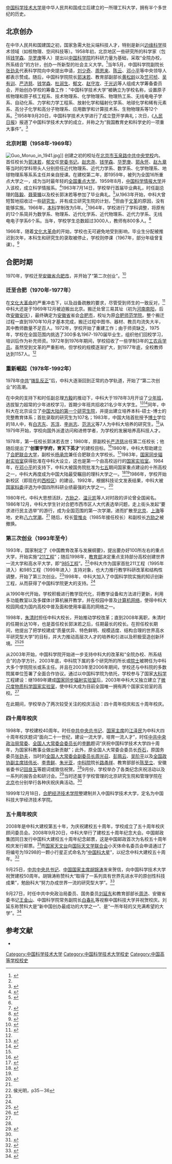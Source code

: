 [[中国科学技术大学|中国科学技术大学]]是中华人民共和国成立后建立的一所理工科大学，拥有半个多世纪的历史。
{{Portal|大學|Education - Grad Hat.svg}}

==北京创办==
在中华人民共和国建国之初，国家急需大批尖端科技人才，特别是新兴[[边缘科学|边缘科学]]技术领域（如核物理、空间科技等）。1958年初，北京地区一些研究所的科学家（包括[[钱学森|钱学森]]、[[华罗庚|华罗庚]]等人）提出以[[中国科学院|中国科学院]]的科研力量为基础，采取“全院办校，所系结合”的方针，创办一所新型的社会主义大学。<ref name="大事记-1958">{{cite web|title=中国科学技术大学大事记-1958年|url=http://arch.ustc.edu.cn/memorabilia.htm|author=中国科学技术大学档案馆|accessdate=2008-11-26|archive-date=2009-05-08|archive-url=https://web.archive.org/web/20090508064040/http://arch.ustc.edu.cn/memorabilia.htm|dead-url=no}}</ref>当年5月，中国科学院副院长[[张劲夫|张劲夫]]代表科学院向中央提出申请，[[刘少奇|刘少奇]]、[[周恩来|周恩来]]、[[陈云|陈云]]、[[邓小平|邓小平]]等中央领导人都表示赞成。随后，中国科学院院长[[郭沫若|郭沫若]]、教育部副部长[[黄松龄|黄松龄]]以及[[竺可桢|竺可桢]]、[[吴有训|吴有训]]、[[严济慈|严济慈]]、[[钱学森|钱学森]]、[[杜润生|杜润生]]、[[郁文|郁文]]、[[赵守攻|赵守攻]]、[[于光远|于光远]]等人组成大学筹备委员会，开始创办学校的筹备工作：“中国科学技术大学”被确立为学校名称，设置原子核物理和原子核工程系、技术物理系、化学物理系、物理热工系、无线电电子学系、自动化系、力学和力学工程系、放射化学和辐射化学系、地球化学和稀有元素系、高分子化学和高分子物理系、应用数学和计算技术系、生物物理系等12个系。<ref name="大事记-1958"/>1958年9月20日，中国科学技术大学进行了成立暨开学典礼；次日，《[[人民日报|人民日报]]》报道了中国科学技术大学的成立，并称之为“我国教育史和科学史的一项重大事件”。<ref>{{cite news|title=我国教育史和科学史上的重大事件  中国科学技术大学开学  主要培养具有共产主义觉悟的尖端科学研究人材|work=《[[人民日报|人民日报]]》|date=1958-09-21}}</ref>

===北京时期（1958年-1969年）===
[[File:Guo_Moruo_in_1941.jpg|thumb]]]]
创建之初的校址在[[北京市|北京市]][[玉泉路|玉泉路]][[中共中央党校|中共中央党校]]内。首任校长为[[郭沫若|郭沫若]]，[[郁文|郁文]]任[[党委书记|党委书记]]。[[赵忠尧|赵忠尧]]、[[钱学森|钱学森]]、[[华罗庚|华罗庚]]、[[郭永怀|郭永怀]]、[[赵九章|赵九章]]等当时的学科带头人分别担任近代物理系、近代力学系、数学系、化学物理系、地球物理系等系系主任并亲自授课。在建校第二年，即1959年，被列为全国16所重点大学之一，成为当时最年轻的[[全国重点大学|全国重点大学]]。1959年8月，[[中国科学情报大学|中国科学情报大学]]并入该校，成立科学情报系。<ref name="大事记-1959">{{cite web|title=中国科学技术大学大事记-1959年|url=http://arch.ustc.edu.cn/memorabilia.htm|author=中国科学技术大学档案馆|accessdate=2008-11-26|archive-date=2009-05-08|archive-url=https://web.archive.org/web/20090508064040/http://arch.ustc.edu.cn/memorabilia.htm|dead-url=no}}</ref>1963年7月14日，学校举行首届毕业典礼，时任副总理的[[陈毅|陈毅]]、[[聂荣臻|聂荣臻]]以及校长郭沫若等参加了毕业典礼。<ref name="大事记-1963">{{cite web|title=中国科学技术大学大事记-1963年|url=http://arch.ustc.edu.cn/memorabilia.htm|author=中国科学技术大学档案馆|accessdate=2008-11-26|archive-date=2009-05-08|archive-url=https://web.archive.org/web/20090508064040/http://arch.ustc.edu.cn/memorabilia.htm|dead-url=no}}</ref>从1963年开始，中科大曾短暂地招收过一些[[研究生|研究生]]，并有成立研究生院的计划，<ref name="大事记-1963"/>但由于[[文革|文革]]的原因，没有能够实施。1966年，[[本科|本科]]学制改为5年。<ref name="校史概览">{{cite web|author=中国科学技术大学档案馆|title=校史概览|url=http://arch.ustc.edu.cn/history.htm|accessdate=2008-11-26|archive-date=2009-05-05|archive-url=https://web.archive.org/web/20090505175140/http://arch.ustc.edu.cn/history.htm|dead-url=no}}</ref>1964年，学校进行了学科调整，将原有的12个系简并为数学系、物理系、近代化学系、近代物理系、近代力学系、无线电电子学系6个系。当年，学校学生总数超过3000人，教师有800多人。<ref name="大事记-1964">{{cite web|title=中国科学技术大学大事记-1964年|url=http://arch.ustc.edu.cn/memorabilia.htm|author=中国科学技术大学档案馆|accessdate=2008-11-26|archive-date=2009-05-08|archive-url=https://web.archive.org/web/20090508064040/http://arch.ustc.edu.cn/memorabilia.htm|dead-url=no}}</ref>

1966年，随着[[文化大革命|文化大革命]]的开始，学校也无可避免地受到影响，毕业生分配被推迟到次年，本科生和研究生的录取被停止，学校则停课（1967年，部分年级曾复课）。<ref name="大事记-1966">{{cite web|title=中国科学技术大学大事记-1966年|url=http://arch.ustc.edu.cn/memorabilia.htm|author=中国科学技术大学档案馆|accessdate=2008-11-26|archive-date=2009-05-08|archive-url=https://web.archive.org/web/20090508064040/http://arch.ustc.edu.cn/memorabilia.htm|dead-url=no}}</ref>

==合肥时期==
1970年，学校迁至[[安徽省|安徽省]][[合肥市|合肥市]]，并开始了“第二次创业”。<ref name="学校简介">{{cite web|title=学校简介|url=http://www.ustc.edu.cn/zh_CN/article/42/42ef4bef/|accessdate=2008-12-13|deadurl=yes|archiveurl=https://web.archive.org/web/20081217064643/http://www.ustc.edu.cn/zh_CN/article/42/42ef4bef/|archivedate=2008-12-17}}</ref>

===迁至合肥（1970年-1977年）===
在[[文化大革命|文化大革命]]的严重冲击下，以及战备疏散的要求，尽管受到师生的一致反对，<ref>{{cite web|url=http://50th.ustc.edu.cn/zh_CN/article/14/484f4e75/|title=中国科大是怎样从北京下迁安徽的|author=楼望和|publisher=中国科大五十周年校庆网站|accessdate=2009-02-17|deadurl=yes|archiveurl=https://web.archive.org/web/20081121224036/http://50th.ustc.edu.cn/zh_CN/article/14/484f4e75/|archivedate=2008-11-21}}</ref>中科大还是于1969年12月被迫搬出北京。搬迁处曾三易其址（初为[[河南|河南]][[南阳|南阳]]，后改[[安徽|安徽]][[安庆|安庆]]），最终确定为[[安徽省|安徽省]]省会[[合肥市|合肥市]]，校址为原[[合肥师范学院|合肥师范学院]]。整个搬迁过程一直到1970年10月才基本完成，搬迁过程中图书、器材、教员均流失大半，其中教师数量不足百人。1972年，学校开始了重建工作；由于师资缺乏，1975年，学校在全国范围内挑选了300多名1967-1970届毕业生，组织他们回校学习，培训后作为补充师资。1972年到1976年期间，学校招收了一些学制3年的[[工农兵大学生|工农兵学员]]。虽然受到文革的严重影响，但学校的规模逐渐扩大，到1977年底，全校教师达到1157人。<ref name="校史概览"/>

===重新崛起（1978年-1992年）===
1978年[[中共|中共]]“[[拨乱反正|拨乱反正]]”后，中科大逐渐回到正常的办学轨道，开始了“第二次创业”的高潮。

在中央的支持下和时任副总理[[方毅|方毅]]的推动下，中科大于1978年3月开设了[[少年班_(中国科学技术大学)|少年班]]，选拔智力超常的少年进校学习，首期少年班共招收21名少年大学生。<ref name="少年班介绍">{{cite web|title=中国科学技术大学少年班|url=http://scgy.ustc.edu.cn/secondpage.do?mkdm=LM2007122600004&currentPage=1|accessdate=2008-10-31|deadurl=yes|archiveurl=https://web.archive.org/web/20090728195121/http://scgy.ustc.edu.cn/secondpage.do?mkdm=LM2007122600004&currentPage=1|archivedate=2009-07-28}}</ref><ref name="大事记-1978">{{cite web|title=中国科学技术大学大事记-1978年|url=http://arch.ustc.edu.cn/memorabilia.htm|author=中国科学技术大学档案馆|accessdate=2008-11-26|archive-date=2009-05-08|archive-url=https://web.archive.org/web/20090508064040/http://arch.ustc.edu.cn/memorabilia.htm|dead-url=no}}</ref>同年，中科大在北京设立了[[中国科学技术大学研究生院|中国大陆的第一个研究生院]]，并提出建立培养本科-硕士-博士的完整教育体系；首批录取的研究生为107名；1983年，中国大陆首批授予[[博士|博士]]学位的18人中，有[[白志东|白志东]]、[[苏淳|苏淳]]、[[李尚志|李尚志]]、[[范洪义|范洪义]]等7人为中科大培养的研究生。<ref name="校史概览"/>从1979年开始，学校向国外派遣访问和进修学者，为学校的发展培养高科技人才。

1978年，第一任校长郭沫若去世；1980年，原副校长[[严济慈|严济慈]]出任第二任校长；他随后提出了“'''创寰宇学府，育天下英才'''”的建校目标。<ref>{{cite news|work=《[[科学时报|科学时报]]》|author=余翔林|title=创寰宇学府 育天下英才——严济慈先生的德育观|date=2002-04-19}}</ref>1980年，中科大帮助建立了[[合肥联合大学|合肥联合大学]]，副校长[[杨承宗|杨承宗]]兼任合肥联合大学校长。<ref name="大事记-1980">{{cite web|title=中国科学技术大学大事记-1980年|url=http://arch.ustc.edu.cn/memorabilia.htm|author=中国科学技术大学档案馆|accessdate=2008-11-26|archive-date=2009-05-08|archive-url=https://web.archive.org/web/20090508064040/http://arch.ustc.edu.cn/memorabilia.htm|dead-url=no}}</ref>1983年，[[国家同步辐射实验室|国家同步辐射实验室]]获得批准在中科大设立，这也是第一个由高校运行的[[国家实验室|国家实验室]]。1984年，在[[邓小平|邓小平]]的支持下，中科大被国务院批准为[[中国五年计划|七五]]期间国家重点建设的十所高校之一，中科大再度成为中国大陆最受瞩目的理科大学之一。<ref>{{cite book|author=丁毅信 |title= 《中国科大逸事》|pages =292-294 |publisher= 辽海出版社 |year= 1999 |isbn= 7-80649-144-9 }}</ref><ref name="校史概览"/>1986年，学校开始新校区（即现在的[[中国科学技术大学#西校区|西校区]]）的建设。1992年，根据科技论文发表结果，中科大被[[国家科委|国家科委]]评选为中国四所科研业绩最强的大学之一。<ref name="大事记-1992">{{cite web|title=中国科学技术大学大事记-1992年|url=http://arch.ustc.edu.cn/memorabilia.htm|author=中国科学技术大学档案馆|accessdate=2008-11-26|archive-date=2009-05-08|archive-url=https://web.archive.org/web/20090508064040/http://arch.ustc.edu.cn/memorabilia.htm|dead-url=no}}</ref>

1980年代，中科大思想活跃，[[方励之|方励之]]、[[温元凯|温元凯]]等人对时政的评论曾全国闻名。1986年12月，中科大学生针对合肥市西市区人大代表选举问题，走上街头发起“要求进行民主选举”的游行，成为全国范围的第一次学潮，进而扩散至[[北京|北京]]、[[上海|上海]]等地，史称[[八六学潮|八六学潮]]。<ref name="校史概览"/>
随后，校长[[管惟炎|管惟炎]]（1985年接任校长）和副校长[[方励之|方励之]]被撤换。

===第三次创业（1993年至今）===
1993年，国家制定了《中国教育改革与发展纲要》，提出要办好100所左右的重点大学，开始实施“[[211工程|211工程]]”；随后1998年，[[中华人民共和国教育部|教育部]]决定重点支持部分高校创建世界一流大学和高水平大学，即“[[985工程|985工程]]”。<ref>侯光明，p35－36</ref>中科大作为国家首批211工程（1995年进入）和985工程（1999年进入）支持对象，也大力推行教学科研改革和结构性调整，开始了第三次创业。<ref name="学校简介"/>1998年，中科大加入了中国科学院实施的知识创新工程，从而获得了中国科学院更大的支持。<ref name="校史概览"/>

从1990年代开始，学校积极进行教学现代化，将教学设备和方法进行更新，利用多功能教室以及多媒体计算机展开教学，并在校园中普及[[计算机网络|计算机网络]]，使得中科大校园网成为国内高校中普及面和使用率最高的网络之一。

1998年，[[朱清时|朱清时]]担任中科大校长，开始推动学校改革；直到2008年离职，朱清时的任期长达10年，也是首任校长郭沫若之后，任期最长的校长。在担任校长期间，他提出了把学校建成“质量优异、特色鲜明、规模适度、结构合理的世界高水平研究型大学”的目标，并大力推动高层次人才的培养和引进以及积极营造创新环境。<ref>{{cite web|author=中国科技大学|title=朱清时：中科大到2018年将建成世界高水平研究型大学|url=http://org.cas.cn/html/Dir/2004/10/17/0831.htm|date=2004-10-17|accessdate=2009-01-21|deadurl=yes|archiveurl=https://archive.is/20071023100838/http://org.cas.cn/html/Dir/2004/10/17/0831.htm|archivedate=2007-10-23}}</ref><ref>{{cite web|author=王石川|publisher=国际在线|title=致敬朱清时，以继承精神遗产的姿势|url=http://gb.cri.cn/26004/2008/09/27/2865s2263182.htm|date=2008-09-27|accessdate=2009-01-21|archive-date=2008-09-28|archive-url=https://web.archive.org/web/20080928210557/http://gb.cri.cn/26004/2008/09/27/2865s2263182.htm|dead-url=no}}</ref>

从2003年开始，中国科学院开始进一步支持中科大的改革和“全院办校、所系结合”的办学方针。2003年底，中科院下属的多个研究所的所长或[[中国科学院院士|院士]]被聘任为中科大多个学院院长或系主任。并且在2003年至2006年期间，学校还与中科院的多数院属单位签署了全面合作协议。通过以中国科学院为依托，学校参与了国家[[大科学|大科学]]工程建设：继1989年建成[[国家同步辐射实验室|国家同步辐射实验室]]后，2003年中科大又独立建立了[[微尺度物质科学国家实验室|微尺度物质科学国家实验室]]，使中科大成为目前全国唯一拥有两个国家实验室的高校。<ref name="校史概览"/>

在此期间，学校举办了两次较受关注的校庆活动：四十周年校庆和五十周年校庆。

===四十周年校庆===
1998年，学校建校40周年。时任[[中共中央总书记|中共中央总书记]]、[[中国国家主席|国家主席]]的[[江泽民|江泽民]]为中科大四十周年校庆题词“面向二十一世纪，建设一流大学，培育一流人才”，时任[[中共中央政治局常委|中共中央政治局常委]]、[[全国人大常委会委员长|全国人大常委会委员长]]的[[李鹏|李鹏]]题词“庆祝中国科学技术大学四十周年，为国家科教事业做出新贡献”；此外，原全国人大常委会委员长[[乔石|乔石]]，原国务委员[[张劲夫|张劲夫]]，当时的[[全国人大常委会副委员长|全国人大常委会副委员长]][[周光召|周光召]]、[[彭珮云|彭珮云]]、[[吴阶平|吴阶平]]以及[[全国政协副主席|全国政协副主席]][[钱伟长|钱伟长]]、[[李贵鲜|李贵鲜]]、[[朱光亚|朱光亚]]，[[中国科学院|中科院]]院长[[路甬祥|路甬祥]]、教育部部长[[陈至立|陈至立]]、安徽省委书记[[回良玉|回良玉]]等题词或致信祝贺。<ref name="校史概览"/>9月份，学校举办了各类纪念庆祝活动以及一系列的报告会和研讨会。<ref name="大事记-1998">{{cite web|title=中国科学技术大学大事记-1998年|url=http://arch.ustc.edu.cn/memorabilia.htm|author=中国科学技术大学档案馆|accessdate=2008-11-26|archive-date=2009-05-08|archive-url=https://web.archive.org/web/20090508064040/http://arch.ustc.edu.cn/memorabilia.htm|dead-url=no}}</ref>当时还属于学校管理的北京研究生院和管理学院在[[北京|北京]]也分别举行各种庆祝庆典活动。<ref name="大事记-1998"/>

1999年12月18日，[[合肥经济技术学院|合肥经济技术学院]]整建制并入中国科学技术大学，定名为中国科技大学经济技术学院。

===五十周年校庆===

2008年是中科大建校第五十年，为庆祝建校五十周年，学校成立了五十周年校庆顾问委员会。2008年9月20日，中科大举行了建校五十周年纪念大会。中国邮政集团同日发行中国科大建校五十周年纪念邮票，这是中国邮政首次为名校五十周年校庆发行邮票。<ref>{{cite news|url=http://50th.ustc.edu.cn/zh_CN/article/7c/474d4d35/|title=国家将发行纪念邮票　庆祝科大建校五十周年|publisher=五十周年校庆办公室}}{{dead link}}</ref>而[[国家天文台|国家天文台]]向[[国际天文学联合会|国际天文学联合会]]小天体命名委员会申请通过了将编号为19298的一颗小行星正式命名为“[[中国科大星|中国科大星]]”，以纪念中科大建校五十周年。<ref>{{cite news|url=http://news.ustc.edu.cn/?article=00016742|title=中国科大隆重举行校庆日升旗暨“中国科大星”纪念碑揭幕仪式|publisher=中国科大新闻中心|accessdate=2013-06-01|archive-date=2015-05-04|archive-url=https://web.archive.org/web/20150504014709/http://news.ustc.edu.cn/?article=00016742|dead-url=no}}</ref>

9月25日，[[中共中央总书记|中共中央总书记]]、[[中国国家主席|中国国家主席]][[胡锦涛|胡锦涛]]发来贺信，向中国科学技术大学祝贺建校50周年。胡锦涛称赞科大“取得了一系列具有世界先进水平的原创性科技成果”，勉励科大“努力办成世界一流的研究型大学”。<ref>{{cite news|url=http://news.ustc.edu.cn/zh_CN/?article=00016917|title=胡锦涛总书记致信祝贺中国科大建校50周年|publisher=中国科大新闻中心|deadurl=yes|archiveurl=https://web.archive.org/web/20081001030141/http://news.ustc.edu.cn/zh_CN/?article=00016917|archivedate=2008-10-01|accessdate=2013-06-01}}</ref>

9月27日，时任中共中央政治局委员、国务委员[[刘延东|刘延东]]和教育部部长[[周济|周济]]、安徽省委书记[[王金山|王金山]]、中国科学院常务副院长[[白春礼|白春礼]]等视察中国科技大学并祝贺校庆。刘延东称赞科大是“新中国创办最成功的大学之一”、是“一所年轻的又充满希望的大学”。<ref>{{cite news|url=http://news.ustc.edu.cn/zh_CN/?article=00016920|title=中共中央政治局委员、国务委员刘延东来我校考察|publisher=中国科大新闻中心|deadurl=yes|archiveurl=https://web.archive.org/web/20080930050508/http://news.ustc.edu.cn/zh_CN/?article=00016920|archivedate=2008-09-30|accessdate=2013-06-01}}</ref>
==参考文献==
{{reflist|2}}
{{refbegin}}
*{{cite book|author=侯光明 |title= 《中国研究型大学》 |publisher= 清华大学出版社 |year= 2005|isbn= 7302109966}}
{{refend}}

{{中国科学技术大学}}
[[Category:中国科学技术大学|Category:中国科学技术大学]]
[[Category:中国科学技术大学校史|Category:中国科学技术大学校史]]
[[Category:中国高等学校校史|Category:中国高等学校校史]]